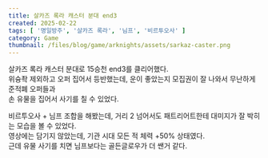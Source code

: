 ```yaml
---  
title: 살카즈 록라 캐스터 분대 end3  
created: 2025-02-22  
tags: [ '명일방주', '살카즈 록라', '님프', '비르투오사' ]  
category: Game  
thumbnail: /files/blog/game/arknights/assets/sarkaz-caster.png  
---  
```

  
<ImageLoader src="/files/blog/game/arknights/assets/sarkaz-caster.png" alt="main" />  
  
살카즈 록라 캐스터 분대로 15승천 end3를 클리어했다.  
위슝좍 제외하고 오퍼 집어서 등반했는데, 운이 좋았는지 모집권이 잘 나와서 무난하게 준적폐 오퍼들과  
손 유물을 집어서 사기를 칠 수 있었다.  
  
비르투오사 + 님프 조합을 해봤는데, 거리 2 넘어서도 패트리어트한테 대미지가 잘 박히는 모습을 볼 수 있었다.  
영상에는 담기지 않았는데, 기관 시대 모든 적 체력 +50% 상태였다.  
근데 유물 사기를 치면 님프보다는 골든글로우가 더 쌘거 같다.  
  
<VideoLoader src="/files/blog/game/arknights/assets/vcompress_2.mov"/>  
  
  
  